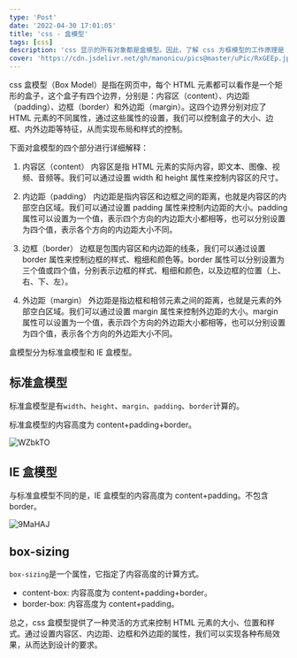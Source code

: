 ```yaml
---
type: 'Post'
date: '2022-04-30 17:01:05'
title: 'css - 盒模型'
tags: [css]
description: 'css 显示的所有对象都是盒模型。因此，了解 css 方框模型的工作原理是 css 的核心基础'
cover: 'https://cdn.jsdelivr.net/gh/manonicu/pics@master/uPic/RxGEEp.jpg'
---
```


css 盒模型（Box Model）是指在网页中，每个 HTML 元素都可以看作是一个矩形的盒子，这个盒子有四个边界，分别是：内容区（content）、内边距（padding）、边框（border）和外边距（margin）。这四个边界分别对应了 HTML 元素的不同属性，通过这些属性的设置，我们可以控制盒子的大小、边框、内外边距等特征，从而实现布局和样式的控制。

下面对盒模型的四个部分进行详细解释：

1. 内容区（content）
   内容区是指 HTML 元素的实际内容，即文本、图像、视频、音频等。我们可以通过设置 width 和 height 属性来控制内容区的尺寸。

2. 内边距（padding）
   内边距是指内容区和边框之间的距离，也就是内容区的内部空白区域。我们可以通过设置 padding 属性来控制内边距的大小。padding 属性可以设置为一个值，表示四个方向的内边距大小都相等，也可以分别设置为四个值，表示各个方向的内边距大小不同。

3. 边框（border）
   边框是包围内容区和内边距的线条，我们可以通过设置 border 属性来控制边框的样式、粗细和颜色等。border 属性可以分别设置为三个值或四个值，分别表示边框的样式、粗细和颜色，以及边框的位置（上、右、下、左）。

4. 外边距（margin）
   外边距是指边框和相邻元素之间的距离，也就是元素的外部空白区域。我们可以通过设置 margin 属性来控制外边距的大小。margin 属性可以设置为一个值，表示四个方向的外边距大小都相等，也可以分别设置为四个值，表示各个方向的外边距大小不同。

盒模型分为标准盒模型和 IE 盒模型。

## 标准盒模型

标准盒模型是有`width`、`height`、`margin`、`padding`、`border`计算的。

标准盒模型的内容高度为 content+padding+border。

![WZbkTO](https://cdn.jsdelivr.net/gh/manonicu/pics@master/uPic/WZbkTO.jpg)

## IE 盒模型

与标准盒模型不同的是，IE 盒模型的内容高度为 content+padding。不包含 border。

![9MaHAJ](https://cdn.jsdelivr.net/gh/manonicu/pics@master/uPic/9MaHAJ.jpg)

## box-sizing

`box-sizing`是一个属性，它指定了内容高度的计算方式。

- content-box: 内容高度为 content+padding+border。
- border-box: 内容高度为 content+padding。

总之，css 盒模型提供了一种灵活的方式来控制 HTML 元素的大小、位置和样式。通过设置内容区、内边距、边框和外边距的属性，我们可以实现各种布局效果，从而达到设计的要求。
